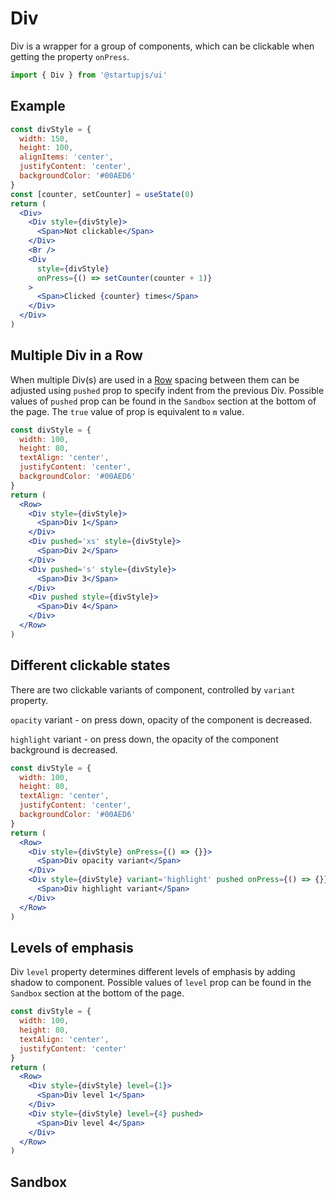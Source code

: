 
# Div

Div is a wrapper for a group of components, which can be clickable when getting the property `onPress`.

```jsx
import { Div } from '@startupjs/ui'
```

## Example

```jsx example
const divStyle = {
  width: 150,
  height: 100,
  alignItems: 'center',
  justifyContent: 'center',
  backgroundColor: '#00AED6'
}
const [counter, setCounter] = useState(0)
return (
  <Div>
    <Div style={divStyle}>
      <Span>Not clickable</Span>
    </Div>
    <Br />
    <Div
      style={divStyle}
      onPress={() => setCounter(counter + 1)}
    >
      <Span>Clicked {counter} times</Span>
    </Div>
  </Div>
)
```

## Multiple Div in a Row

When multiple Div(s) are used in a [Row](/docs/en/components/Row) spacing between them can be adjusted using `pushed` prop to specify indent from the previous Div. Possible values of `pushed` prop can be found in the `Sandbox` section at the bottom of the page. The `true` value of prop is equivalent to `m` value.

```jsx example
const divStyle = {
  width: 100,
  height: 80,
  textAlign: 'center',
  justifyContent: 'center',
  backgroundColor: '#00AED6'
}
return (
  <Row>
    <Div style={divStyle}>
      <Span>Div 1</Span>
    </Div>
    <Div pushed='xs' style={divStyle}>
      <Span>Div 2</Span>
    </Div>
    <Div pushed='s' style={divStyle}>
      <Span>Div 3</Span>
    </Div>
    <Div pushed style={divStyle}>
      <Span>Div 4</Span>
    </Div>
  </Row>
)
```

## Different clickable states

There are two clickable variants of component, controlled by `variant` property.

`opacity` variant - on press down, opacity of the component is decreased.

`highlight` variant - on press down, the opacity of the component background  is decreased.

```jsx example
const divStyle = {
  width: 100,
  height: 80,
  textAlign: 'center',
  justifyContent: 'center',
  backgroundColor: '#00AED6'
}
return (
  <Row>
    <Div style={divStyle} onPress={() => {}}>
      <Span>Div opacity variant</Span>
    </Div>
    <Div style={divStyle} variant='highlight' pushed onPress={() => {}}>
      <Span>Div highlight variant</Span>
    </Div>
  </Row>
)
```

## Levels of emphasis

Div `level` property determines different levels of emphasis by adding shadow to component. Possible values of `level` prop can be found in the `Sandbox` section at the bottom of the page.

```jsx example
const divStyle = {
  width: 100,
  height: 80,
  textAlign: 'center',
  justifyContent: 'center'
}
return (
  <Row>
    <Div style={divStyle} level={1}>
      <Span>Div level 1</Span>
    </Div>
    <Div style={divStyle} level={4} pushed>
      <Span>Div level 4</Span>
    </Div>
  </Row>
)
```

## Sandbox

<Sandbox Component={Div} />
